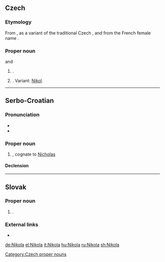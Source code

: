 ==Czech==
{{wikipedia|lang=cs}}

===Etymology===
From {{etyl|fr|cs}} {{m|fr|Nicolas}}, as a variant of the traditional Czech {{m|cs|Mikuláš}}, and from the French female name {{m|fr|Nicole}}.

===Proper noun===
{{head|cs|proper noun|g=m}} and {{g|f}}

# {{given name|male|lang=cs}}.
# {{given name|female|lang=cs}}. Variant: [[Nikol]].

[[Category:Czech proper nouns]]

----

==Serbo-Croatian==

===Pronunciation===
* {{IPA|/nǐkola/|lang=sh}}
* {{hyphenation|Ni|ko|la|lang=sh}}

===Proper noun===
{{sh-proper noun|g=m|head=Nìkola}}

# {{given name|male|lang=sh}}, cognate to [[Nicholas]]

====Declension====
{{sh-decl-noun-unc
|Nikola
|Nikole
|Nikoli
|Nikolu
|Nikola
|Nikoli
|Nikolom
}}

----

==Slovak==

===Proper noun===
{{sk-proper noun|g=f}}

# {{given name|female|lang=sk}}.

===External links===
* {{R:SDK}}

[[de:Nikola]]
[[el:Nikola]]
[[it:Nikola]]
[[hu:Nikola]]
[[ru:Nikola]]
[[sh:Nikola]]